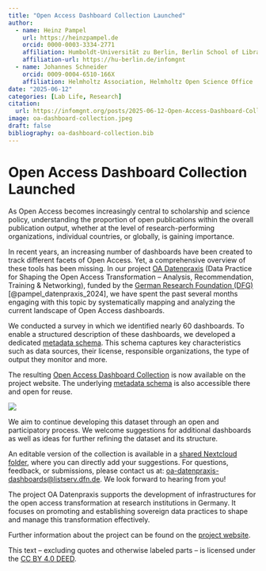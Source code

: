 ```yaml
---
title: "Open Access Dashboard Collection Launched"
author: 
  - name: Heinz Pampel
    url: https://heinzpampel.de 
    orcid: 0000-0003-3334-2771
    affiliation: Humboldt-Universität zu Berlin, Berlin School of Library and Information Science (IBI) & Helmholtz Association, Helmholtz Open Science Office
    affiliation-url: https://hu-berlin.de/infomgnt
  - name: Johannes Schneider
    orcid: 0009-0004-6510-166X 
    affiliation: Helmholtz Association, Helmholtz Open Science Office
date: "2025-06-12"
categories: [Lab Life, Research]
citation: 
  url: https://infomgnt.org/posts/2025-06-12-Open-Access-Dashboard-Collection-Launched 
image: oa-dashboard-collection.jpeg
draft: false
bibliography: oa-dashboard-collection.bib
---
```


# Open Access Dashboard Collection Launched

As Open Access becomes increasingly central to scholarship and science policy, understanding the proportion of open publications within the overall publication output, whether at the level of research-performing organizations, individual countries, or globally, is gaining importance.

In recent years, an increasing number of dashboards have been created to track different facets of Open Access. Yet, a comprehensive overview of these tools has been missing. In our project [OA Datenpraxis](https://oa-datenpraxis.de/en/) (Data Practice for Shaping the Open Access Transformation – Analysis, Recommendation, Training & Networking), funded by the [German Research Foundation (DFG)](https://www.dfg.de/) [@pampel_datenpraxis_2024], we have spent the past several months engaging with this topic by systematically mapping and analyzing the current landscape of Open Access dashboards.

We conducted a survey in which we identified nearly 60 dashboards. To enable a structured description of these dashboards, we developed a dedicated [metadata schema](https://oa-datenpraxis.de/dashboards_schema.html). This schema captures key characteristics such as data sources, their license, responsible organizations, the type of output they monitor and more.

The resulting [Open Access Dashboard Collection](https://oa-datenpraxis.de/en/dashboard_uebersicht.html) is now available on the project website. The underlying [metadata schema](https://oa-datenpraxis.de/dashboards_schema.html) is also accessible there and open for reuse.

![](oa-dashboard-collection.jpeg)

We aim to continue developing this dataset through an open and participatory process. We welcome suggestions for additional dashboards as well as ideas for further refining the dataset and its structure.

An editable version of the collection is available in a [shared Nextcloud folder](https://nextcloud.gfz.de/s/QG38J6kEDbJ8DXz), where you can directly add your suggestions. For questions, feedback, or submissions, please contact us at: [oa-datenpraxis-dashboards\@listserv.dfn.de](mailto:oa-datenpraxis-dashboards@listserv.dfn.de). We look forward to hearing from you!

The project OA Datenpraxis supports the development of infrastructures for the open access transformation at research institutions in Germany. It focuses on promoting and establishing sovereign data practices to shape and manage this transformation effectively.

Further information about the project can be found on the [project website](https://oa-datenpraxis.de/en).

This text – excluding quotes and otherwise labeled parts – is licensed under the [CC BY 4.0 DEED](https://creativecommons.org/licenses/by/4.0/deed.de).
